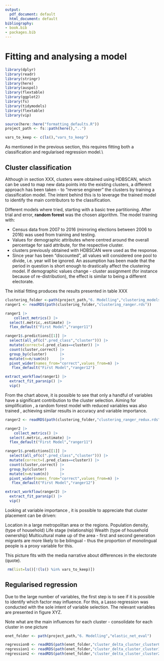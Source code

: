 ```yaml
---
output:
  pdf_document: default
  html_document: default
bibliography:
- book.bib
- packages.bib
---
```

# Fitting and analysing a model {#modelling}

```r
library(dplyr)
library(readr)
library(stringr)
library(here)
library(auspol)
library(flextable)
library(ggplot2)
library(fs)
library(tidymodels)
library(flextable)
library(vip)

source(here::here("formatting_defaults.R"))
project_path <- fs::path(here(),"..")

vars_to_keep <- c(ls(),"vars_to_keep")


```

As mentioned in the previous section, this requires fitting both a classification and regularised regression model.\\


## Cluster classification {#clusterclassifier}

Although in section XXX, clusters were obtained using HDBSCAN, which can be used to map new data points into the existing clusters, a different approach has been taken -  to "reverse engineer" the clusters by training a classification model. The intent behind this is to leverage the trained model to identify the main contributors to the classification.

Different models where tried, starting with a basic tree partitioning. After trial and error, **random forest** was the chosen algorithm. The model training with:

* Census data from 2007 to 2016 (mirroring elections between 2006 to 2016) was used from training and testing. 
* Values for demographic attributes where centred around the overall percentage for said attribute, for the respective cluster.
* clusters previously obtained with HDBSCAN were used as the response.
* Since year has been "discounted", all values will considered one pool to divide, i.e. year will be ignored. An assumption has been made that the period in question is short enough to drastically affect the clustering model. If demographic values change - cluster assignment (for instance because of re-distribution), the effect is similar to being a different electorate.


The initial fitting produces the results presented in table XXX

```r
clustering_folder <-path(project_path,"6. Modelling","clustering_models")
ranger1 <- readRDS(path(clustering_folder,"clustering_ranger.rds"))

ranger1 |>
    collect_metrics() |>
  select(.metric,.estimate) |>
  flex_default("First Model","ranger11")
```

```r
ranger1$.predictions[[1]] |>
  select(all_of(c(".pred_class","cluster"))) |>
  mutate(correct=(.pred_class==cluster)) |>
  count(cluster,correct) |>
  group_by(cluster)      |>
  mutate(n=n/sum(n))     |>
  pivot_wider(names_from="correct",values_from=n) |>
   flex_default("First Model","ranger12")
```

```r

extract_workflow(ranger1) |>
  extract_fit_parsnip() |>
  vip()
```

From the chart above, it is possible to see that only a handful of variables have a significant contribution to the cluster selection. Aiming for simplification , a random forest model with reduced variables was also trained , achieving similar results in accuracy and variable importance. 




```r
ranger2 <- readRDS(path(clustering_folder,"clustering_ranger_redux.rds"))

ranger2 |>
    collect_metrics() |>
  select(.metric,.estimate) |>
  flex_default("First Model","ranger11")
```


```r
ranger1$.predictions[[1]] |>
  select(all_of(c(".pred_class","cluster"))) |>
  mutate(correct=(.pred_class==cluster)) |>
  count(cluster,correct) |>
  group_by(cluster)      |>
  mutate(n=n/sum(n))     |>
  pivot_wider(names_from="correct",values_from=n) |>
   flex_default("First Model","ranger12")
```


```r

extract_workflow(ranger2) |>
  extract_fit_parsnip() |>
  vip()
```

Looking at variable importance , it is possible to appreciate that cluster placement can be driven:

Location in a large metropolitan area or the regions.
Population density, (type of household)
Life stage (relationship)
Wealth (type of household ownership)
Multicultural make up of the area - first and second generation migrants are more likely to be bilingual - thus the proportion of monolingual people is a  proxy variable for this.

This picture fits with the media narrative about differences in the electorate (quote).

```r
 rm(list=ls()[!(ls() %in% vars_to_keep)])
```


## Regularised regression {#glmnet-regression}

Due to the large number of variables, the first step is to see if it is possible to identify which factor may influence. For this, a Lasso regression was conducted with the sole intent of variable selection. The relevant variables are presented in figure XYZ.

Note what are the main influences for each cluster - consolidate for each cluster in one picture

```r

enet_folder <- path(project_path,"6. Modelling","elastic_net_eval")

regression0 <- readRDS(path(enet_folder,"cluster_delta_cluster_cluster0.rds"))
regression1 <- readRDS(path(enet_folder,"cluster_delta_cluster_cluster1.rds"))
regression2 <- readRDS(path(enet_folder,"cluster_delta_cluster_cluster2.rds"))


```

